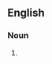 {{also|Libertarians}}

==English==

===Noun===
{{head|en|noun plural form}}

# {{plural of|libertarian|lang=en}}